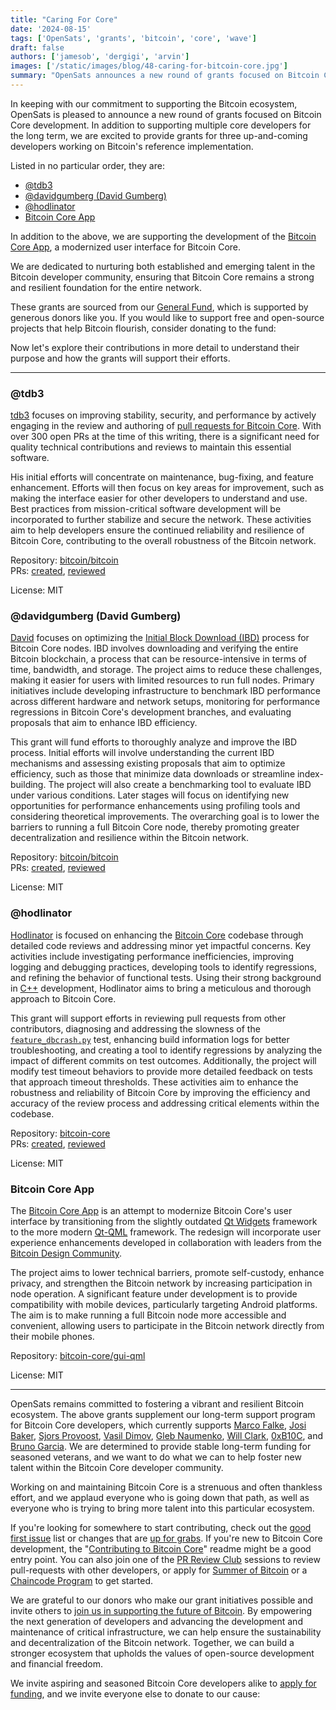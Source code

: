 ```yaml
---
title: "Caring For Core"
date: '2024-08-15'
tags: ['OpenSats', 'grants', 'bitcoin', 'core', 'wave']
draft: false
authors: ['jamesob', 'dergigi', 'arvin']
images: ['/static/images/blog/48-caring-for-bitcoin-core.jpg']
summary: "OpenSats announces a new round of grants focused on Bitcoin Core development."
---
```


In keeping with our commitment to supporting the Bitcoin ecosystem, OpenSats is
pleased to announce a new round of grants focused on Bitcoin Core development.
In addition to supporting multiple core developers for the long term, we are
excited to provide grants for three up-and-coming developers working on
Bitcoin's reference implementation.

Listed in no particular order, they are:

- [@tdb3](#tdb3)
- [@davidgumberg (David Gumberg)](#davidgumberg-david-gumberg)
- [@hodlinator](#hodlinator)
- [Bitcoin Core App](#bitcoin-core-app)

In addition to the above, we are supporting the development of the [Bitcoin Core
App](#bitcoin-core-app), a modernized user interface for Bitcoin Core.

We are dedicated to nurturing both established and emerging talent in the
Bitcoin developer community, ensuring that Bitcoin Core remains a strong and
resilient foundation for the entire network.

These grants are sourced from our [General Fund](/funds/general), which is
supported by generous donors like you. If you would like to support free and
open-source projects that help Bitcoin flourish, consider donating to the fund:

<center>
    <DonateToGeneralFundButton/>
</center>

Now let's explore their contributions in more detail to understand their purpose
and how the grants will support their efforts.

---

### @tdb3

[tdb3](https://github.com/tdb3) focuses on improving stability, security, and
performance by actively engaging in the review and authoring of [pull requests
for Bitcoin Core](http://bitcoinacks.com/). With over 300 open PRs at the time
of this writing, there is a significant need for quality technical contributions
and reviews to maintain this essential software.

His initial efforts will concentrate on maintenance, bug-fixing, and feature
enhancement. Efforts will then focus on key areas for improvement, such as
making the interface easier for other developers to understand and use. Best
practices from mission-critical software development will be incorporated to
further stabilize and secure the network. These activities aim to help
developers ensure the continued reliability and resilience of Bitcoin Core,
contributing to the overall robustness of the Bitcoin network.

Repository: [bitcoin/bitcoin\
](https://github.com/bitcoin/bitcoin)PRs:
[created](https://bitcoinacks.com/?flt1_author_contains=tdb3),
[reviewed](https://bitcoinacks.com/?flt1_reviewer_contains=tdb3)

License: MIT

### @davidgumberg (David Gumberg)

[David](https://github.com/davidgumberg) focuses on optimizing the [Initial
Block Download
(IBD)](https://developer.bitcoin.org/devguide/p2p_network.html#initial-block-download)
process for Bitcoin Core nodes. IBD involves downloading and verifying the
entire Bitcoin blockchain, a process that can be resource-intensive in terms of
time, bandwidth, and storage. The project aims to reduce these challenges,
making it easier for users with limited resources to run full nodes. Primary
initiatives include developing infrastructure to benchmark IBD performance
across different hardware and network setups, monitoring for performance
regressions in Bitcoin Core's development branches, and evaluating proposals
that aim to enhance IBD efficiency.

This grant will fund efforts to thoroughly analyze and improve the IBD process.
Initial efforts will involve understanding the current IBD mechanisms and
assessing existing proposals that aim to optimize efficiency, such as those that
minimize data downloads or streamline index-building. The project will also
create a benchmarking tool to evaluate IBD under various conditions. Later
stages will focus on identifying new opportunities for performance enhancements
using profiling tools and considering theoretical improvements. The overarching
goal is to lower the barriers to running a full Bitcoin Core node, thereby
promoting greater decentralization and resilience within the Bitcoin network.

Repository: [bitcoin/bitcoin\
](https://github.com/bitcoin/bitcoin)PRs:
[created](https://bitcoinacks.com/?flt1_author_contains=davidgumberg),
[reviewed](https://bitcoinacks.com/?flt1_reviewer_contains=davidgumberg)

License: MIT

### @hodlinator

[Hodlinator](https://github.com/hodlinator) is focused on enhancing the [Bitcoin
Core](https://bitcoincore.org/) codebase through detailed code reviews and
addressing minor yet impactful concerns. Key activities include investigating
performance inefficiencies, improving logging and debugging practices,
developing tools to identify regressions, and refining the behavior of
functional tests. Using their strong background in
[C++](https://en.wikipedia.org/wiki/C%2B%2B) development, Hodlinator aims to
bring a meticulous and thorough approach to Bitcoin Core.

This grant will support efforts in reviewing pull requests from other
contributors, diagnosing and addressing the slowness of the
[`feature_dbcrash.py`](https://github.com/bitcoin/bitcoin/pull/29791) test,
enhancing build information logs for better troubleshooting, and creating a tool
to identify regressions by analyzing the impact of different commits on test
outcomes. Additionally, the project will modify test timeout behaviors to
provide more detailed feedback on tests that approach timeout thresholds. These
activities aim to enhance the robustness and reliability of Bitcoin Core by
improving the efficiency and accuracy of the review process and addressing
critical elements within the codebase.

Repository: [bitcoin-core\
](https://github.com/bitcoin-core)PRs:
[created](https://bitcoinacks.com/?flt1_author_contains=hodlinator),
[reviewed](https://bitcoinacks.com/?flt1_reviewer_contains=hodlinator)

License: MIT

### Bitcoin Core App

The [Bitcoin Core App](https://bitcoincore.app/) is an attempt to modernize
Bitcoin Core's user interface by transitioning from the slightly outdated [Qt
Widgets](https://doc.qt.io/qt-5/qtwidgets-index.html) framework to the more
modern [Qt-QML](https://doc.qt.io/qt-5/qtqml-index.html) framework. The redesign
will incorporate user experience enhancements developed in collaboration with
leaders from the [Bitcoin Design Community](https://bitcoin.design/).

The project aims to lower technical barriers, promote self-custody, enhance
privacy, and strengthen the Bitcoin network by increasing participation in node
operation. A significant feature under development is to provide compatibility
with mobile devices, particularly targeting Android platforms. The aim is to
make running a full Bitcoin node more accessible and convenient, allowing users
to participate in the Bitcoin network directly from their mobile phones.

Repository:
[bitcoin-core/gui-qml](https://github.com/bitcoin-core/gui-qml?tab=MIT-1-ov-file)

License: MIT

---

OpenSats remains committed to fostering a vibrant and resilient Bitcoin
ecosystem. The above grants supplement our long-term support program for Bitcoin
Core developers, which currently supports [Marco
Falke](/blog/announcing-lts-grant-program-to-support-bitcoin-core-contributors),
[Josi Baker](/blog/josi-baker-receives-opensats-lts-grant), [Sjors
Provoost](/blog/sjors-provoost-receives-opensats-lts-grant), [Vasil
Dimov](/blog/vasil-dimov-receives-lts-grant), [Gleb
Naumenko](/blog/gleb-naumenko-receives-lts-grant), [Will
Clark](/blog/will-clark-receives-lts-grant-for-bitcoin-core),
[0xB10C](/blog/furszy-receives-lts-grant-for-bitcoin-core), and [Bruno
Garcia](/blog/bruno-garcia-receives-lts-grant). We are determined to provide
stable long-term funding for seasoned veterans, and we want to do what we can to
help foster new talent within the Bitcoin Core developer community.

Working on and maintaining Bitcoin Core is a strenuous and often thankless
effort, and we applaud everyone who is going down that path, as well as everyone
who is trying to bring more talent into this particular ecosystem.

If you're looking for somewhere to start contributing, check out the [good first
issue](https://github.com/bitcoin/bitcoin/issues?q=sort%3Aupdated-desc+is%3Aopen+is%3Aissue+label%3A%22good+first+issue%22)
list or changes that are [up for
grabs](https://github.com/bitcoin/bitcoin/issues?utf8=%E2%9C%93&q=sort%3Aupdated-desc+label%3A%22Up+for+grabs%22).
If you're new to Bitcoin Core development, the "[Contributing to Bitcoin
Core](https://github.com/bitcoin/bitcoin/blob/master/CONTRIBUTING.md)" readme
might be a good entry point. You can also join one of the [PR Review
Club](https://bitcoincore.reviews/) sessions to review pull-requests with other
developers, or apply for [Summer of Bitcoin](/projects/summerofbitcoin) or a
[Chaincode Program](https://learning.chaincode.com/) to get started.

We are grateful to our donors who make our grant initiatives possible and invite
others to [join us in supporting the future of Bitcoin](/donate). By empowering
the next generation of developers and advancing the development and maintenance
of critical infrastructure, we can help ensure the sustainability and
decentralization of the Bitcoin network. Together, we can build a stronger
ecosystem that upholds the values of open-source development and financial
freedom.

We invite aspiring and seasoned Bitcoin Core developers alike to [apply for
funding](/apply), and we invite everyone else to donate to our cause:

<center>
    <DonateToGeneralFundButton/>
</center>
